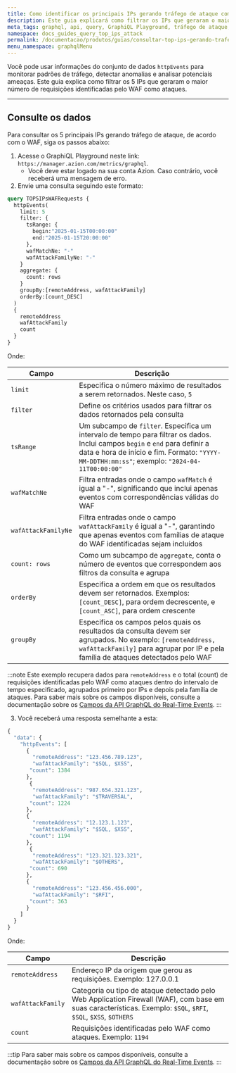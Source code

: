 ```yaml
---
title: Como identificar os principais IPs gerando tráfego de ataque com a API GraphQL
description: Este guia explicará como filtrar os IPs que geraram o maior número de requisições identificadas pelo WAF como ataques.
meta_tags: graphql, api, query, GraphiQL Playground, tráfego de ataque, WAF
namespace: docs_guides_query_top_ips_attack
permalink: /documentacao/produtos/guias/consultar-top-ips-gerando-trafego-de-ataque-com-graphql/
menu_namespace: graphqlMenu
---
```


Você pode usar informações do conjunto de dados `httpEvents` para monitorar padrões de tráfego, detectar anomalias e analisar potenciais ameaças. Este guia explica como filtrar os 5 IPs que geraram o maior número de requisições identificadas pelo WAF como ataques.

---

## Consulte os dados

Para consultar os 5 principais IPs gerando tráfego de ataque, de acordo com o WAF, siga os passos abaixo:

1. Acesse o GraphiQL Playground neste link: `https://manager.azion.com/metrics/graphql`.
    - Você deve estar logado na sua conta Azion. Caso contrário, você receberá uma mensagem de erro.
2. Envie uma consulta seguindo este formato:

```graphql
query TOP5IPsWAFRequests {
  httpEvents(
    limit: 5
    filter: {
      tsRange: {
        begin:"2025-01-15T00:00:00"
        end:"2025-01-15T20:00:00"
      },
      wafMatchNe: "-"
      wafAttackFamilyNe: "-"
    }
    aggregate: {
      count: rows
    }
    groupBy:[remoteAddress, wafAttackFamily]
    orderBy:[count_DESC]
  )
  {
    remoteAddress
    wafAttackFamily
    count
  }
}
```

Onde:

| Campo | Descrição |
|----------|----------|
| `limit` | Especifica o número máximo de resultados a serem retornados. Neste caso, `5` |
| `filter` | Define os critérios usados para filtrar os dados retornados pela consulta |
| `tsRange` | Um subcampo de `filter`. Especifica um intervalo de tempo para filtrar os dados. Inclui campos `begin` e `end` para definir a data e hora de início e fim. Formato: `"YYYY-MM-DDTHH:mm:ss"`; exemplo: `"2024-04-11T00:00:00"` |
| `wafMatchNe` | Filtra entradas onde o campo `wafMatch` é igual a "-", significando que inclui apenas eventos com correspondências válidas do WAF |
| `wafAttackFamilyNe` | Filtra entradas onde o campo `wafAttackFamily` é igual a "-", garantindo que apenas eventos com famílias de ataque do WAF identificadas sejam incluídos |
| `count: rows` | Como um subcampo de `aggregate`, conta o número de eventos que correspondem aos filtros da consulta e agrupa |
| `orderBy` | Especifica a ordem em que os resultados devem ser retornados. Exemplos: `[count_DESC]`, para ordem decrescente, e `[count_ASC]`, para ordem crescente |
| `groupBy` | Especifica os campos pelos quais os resultados da consulta devem ser agrupados. No exemplo: `[remoteAddress, wafAttackFamily]` para agrupar por IP e pela família de ataques detectados pelo WAF |

:::note
Este exemplo recupera dados para `remoteAddress` e o total (count) de requisições identificadas pelo WAF como ataques dentro do intervalo de tempo especificado, agrupados primeiro por IPs e depois pela família de ataques. Para saber mais sobre os campos disponíveis, consulte a documentação sobre os [Campos da API GraphQL do Real-Time Events](/pt-br/documentacao/devtools/graphql-api/recursos/campos-gql-real-time-events/#httpevents-edge-applications-waf).
:::

3. Você receberá uma resposta semelhante a esta: 

```graphql
{
  "data": {
    "httpEvents": [
      {
        "remoteAddress": "123.456.789.123",
        "wafAttackFamily": "$SQL, $XSS",
       "count": 1384
      },
       {
        "remoteAddress": "987.654.321.123",
        "wafAttackFamily": "$TRAVERSAL",
       "count": 1224
      },
      {
        "remoteAddress": "12.123.1.123",
        "wafAttackFamily": "$SQL, $XSS",
       "count": 1194
      },
       {
        "remoteAddress": "123.321.123.321",
        "wafAttackFamily": "$OTHERS",
       "count": 690
      },
      {
        "remoteAddress": "123.456.456.000",
        "wafAttackFamily": "$RFI",
       "count": 363
      }
    ]
  }
}
```

Onde: 

| Campo | Descrição |
|----------|----------|
| `remoteAddress` | Endereço IP da origem que gerou as requisições. Exemplo: 127.0.0.1 |
| `wafAttackFamily` | Categoria ou tipo de ataque detectado pelo Web Application Firewall (WAF), com base em suas características. Exemplo: `$SQL`, `$RFI`, `$SQL`, `$XSS`, `$OTHERS` |
| `count` | Requisições identificadas pelo WAF como ataques. Exemplo: `1194` |

:::tip
Para saber mais sobre os campos disponíveis, consulte a documentação sobre os [Campos da API GraphQL do Real-Time Events](/pt-br/documentacao/devtools/graphql-api/recursos/campos-gql-real-time-events/#httpevents-edge-applications-waf).
:::
